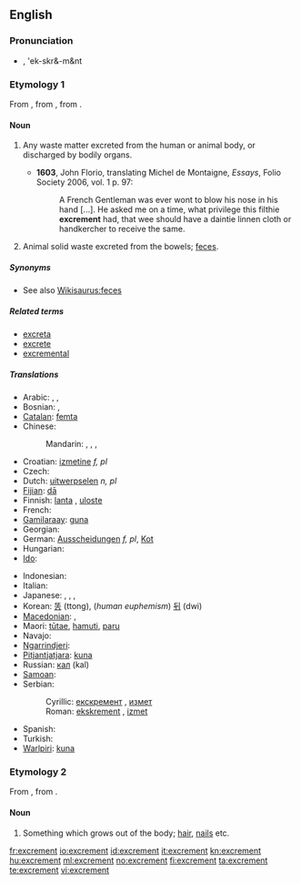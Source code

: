 ==English==

===Pronunciation===
* {{IPA|/'ɛkskɹəmənt/}}, 'ek-skr&-m&nt

===Etymology 1===
From {{etyl|fr}} {{term|excrément}}, from {{etyl|la}} {{term|excrementum|excrēmentum}}, from {{term|excernere||to excrete}}.

====Noun====
{{en-noun}}

# {{archaic}} Any waste matter excreted from the human or animal body, or discharged by bodily organs.
#* '''1603''', John Florio, translating Michel de Montaigne, ''Essays'', Folio Society 2006, vol. 1 p. 97:
#*: A French Gentleman was ever wont to blow his nose in his hand [...].  He asked me on a time, what privilege this filthie '''excrement''' had, that wee should have a daintie linnen cloth or handkercher to receive the same.
# {{context|now|_|specifically}} Animal solid waste excreted from the bowels; [[feces]].

=====Synonyms=====
* See also [[Wikisaurus:feces]]

=====Related terms=====
* [[excreta]]
* [[excrete]]
* [[excremental]]

=====Translations=====
{{trans-top|animal solid waste}}
* Arabic: {{t|ar|غائط|m|tr=ghā'iT}},  {{t|ar|براز|m|tr=birāz}},  {{t|ar|خراء|m|tr=khirāʼ}}
* Bosnian: {{t-|bs|ekskrement|m}}, {{t-|bs|izmet|m}}
* [[Catalan]]: [[femta]] {{f}}
* Chinese:
*: Mandarin: {{t-|cmn|大便|tr=dàbiàn|sc=Hani}},  {{t-|cmn|屎|tr=shǐ|sc=Hani}},  {{t-|cmn|糞|sc=Hani}},  {{t-|cmn|粪|tr=fèn|sc=Hani}}
* Croatian: [[izmetine]] ''f, pl''
* Czech: {{t-|cs|výkal|m}}
* Dutch: [[uitwerpselen]] ''n, pl''
* [[Fijian]]: [[dā]]
* Finnish: [[lanta]] {{italbrac|animal excrement}}, [[uloste]] {{italbrac|human excrement}}
* French: {{t+|fr|excrément|m}}
* [[Gamilaraay]]: [[guna]]
* Georgian: {{t|ka|ექსკრემენტები|tr=ek'skrementebi|sc=Geor|xs=Georgian}}
* German: [[Ausscheidungen]] ''f, pl'', [[Kot]] {{m}}
* Hungarian: {{t+|hu|ürülék}}
* [[Ido]]: {{t|io|exkremento}}
{{trans-mid}}
* Indonesian: {{t+|id|tahi|xs=Indonesian}}
* Italian: {{t|it|escremento|m}}
* Japanese: {{t-|ja|大便|tr=daiben}},  {{t|ja|うんこ|tr=unko}},  {{t+|ja|糞|tr=くそ, kuso}},  {{t-|ja|ふん|tr=fun}}
* Korean: [[똥]] (ttong), (''human euphemism'') [[뒤]] (dwi)
* [[Macedonian]]: {{t-|mk|измет|m|tr=ízmet}},  {{t-|mk|екскремент|m|tr=ekskremént}}
* Maori: [[tūtae]], [[hamuti]], [[paru]]
* Navajo: {{tø|nv|chąąʼ}}
* [[Ngarrindjeri]]: {{tø|nay|kunar}}
* [[Pitjantjatjara]]: [[kuna]]
* Russian: [[кал]] (kal) {{m}}
* [[Samoan]]: {{t-|sm|tae|xs=Samoan}}
* Serbian:
*: Cyrillic: [[екскремент#Serbian|екскремент]] {{m}}, [[измет#Serbian|измет]] {{m}}
*: Roman: [[ekskrement#Serbian|ekskrement]] {{m}}, [[izmet#Serbian|izmet]] {{m}}
* Spanish: {{t|es|excremento|m}}
* Turkish: {{t+|tr|dışkı}}
* [[Warlpiri]]: [[kuna]]
{{trans-bottom}}

===Etymology 2===
From {{etyl|la}} {{term|excrementum|excrēmentum}}, from {{term|excrescere|excrēscere|to grow out}}.

====Noun====
{{en-noun}}

# {{obsolete}} Something which grows out of the body; [[hair]], [[nails]] etc.

[[fr:excrement]]
[[io:excrement]]
[[id:excrement]]
[[it:excrement]]
[[kn:excrement]]
[[hu:excrement]]
[[ml:excrement]]
[[no:excrement]]
[[fi:excrement]]
[[ta:excrement]]
[[te:excrement]]
[[vi:excrement]]